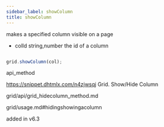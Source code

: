 ```yaml
---
sidebar_label: showColumn
title: showColumn
---
```



          


<Short>
 makes a specified column visible on a page



</Short>



- colId	string,number	the id of a column




~~~js

grid.showColumn(col);


~~~
 api_method

<Descr>



</Descr>


 https://snippet.dhtmlx.com/n4zjwsqj	Grid. Show/Hide Column


 grid/api/grid_hidecolumn_method.md

 grid/usage.md#hidingshowingacolumn

 added in v6.3

